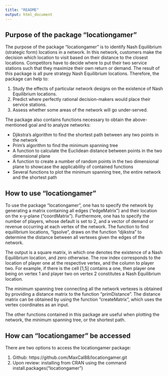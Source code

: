```yaml
---
title: "README"
output: html_document
---
```


## Purpose of the package "locationgamer"

The purpose of the package "locationgamer" is to identify Nash Equilibrium (strategic form) locations in a network. In this network, customers make the decision which location to visit based on their distance to the closest locations. Competitors have to decide where to put their two service stations such that they maximize their own return or demand. The result of this package is all pure strategy Nash Equilibrium locations. \br
Therefore, the package can help to:

1. Study the effects of particular network designs on the existence of Nash Equilibrium locations.
2. Predict where perfectly rational decision-makers would place their service stations.
3. Assess whether some areas of the network will go under-served.

The package also contains functions necessary to obtain the above-mentioned goal and to analyze networks:

*  Djikstra's algorithm to find the shortest path between any two points in the network
*  Prim's algorithm to find the minimum spanning tree
*  A function to calculate the Euclidean distance between points in the two dimensional plane
*  A function to create a number of random points in the two dimensional plane to showcase the applicability of contained functions
*  Several functions to plot the minimum spanning tree, the entire network and the shortest path

## How to use "locationgamer"

To use the package "locationgamer", one has to specify the network by generating a matrix containing all edges ("edgeMatrix") and their location on the x-y-plane ("coordMatrix"). Furthermore, one has to specify the number of players, whose default is set to 2, and a vector of demand or revenue occurring at each vertex of the network. The function to find equilibrium locations, "lgsolve", draws on the function "djikstra" to determine the distance between all vertexes given the edges of the network. \br

The output is a square matrix, in which one denotes the existence of a Nash Equilibrium location, and zero otherwise. The row index corresponds to the location of player one at the respective vertex, and the column to player two. For example, if there is the cell [1,5] contains a one, then player one being on vertex 1 and player two on vertex 2 constitutes a Nash Equilibrium location.  \br

The minimum spanning tree connecting all the network vertexes is obtained by providing a distance matrix to the function "primDistance". The distance matrix can be obtained by using the function "createMatrix", which uses the vertex coordinates as an input. \br

The other functions contained in this package are useful when plotting the network, the minimum spanning tree, or the shortest path.

## How can "locationgamer" be accessed

There are two options to access the locationgamer package:

1.  Github: https://github.com/MaxCal88/locationgamer.git
2.  Upon review: installing from CRAN using the command install.packages("locationgamer")
